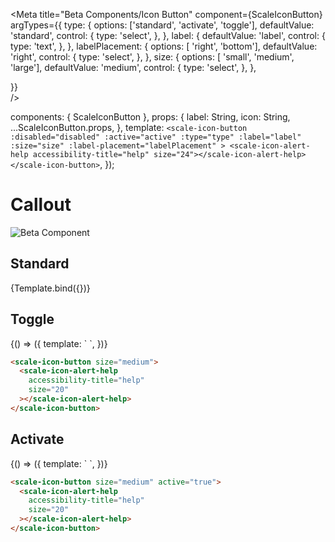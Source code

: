 
<Meta
  title="Beta Components/Icon Button"
  component={ScaleIconButton}
  argTypes={{
    type: {
      options: ['standard', 'activate', 'toggle'],
      defaultValue: 'standard',
      control: {
        type: 'select',
      },
    },
    label: {
      defaultValue: 'label',
      control: {
        type: 'text',
      },
    }, 
    labelPlacement: {
      options: [ 'right', 'bottom'],
      defaultValue: 'right',
      control: {
        type: 'select',
      },
    },
    size: {
      options: [ 'small', 'medium', 'large'],
      defaultValue: 'medium',
      control: {
        type: 'select',
      },
    },
        
  }}  
/>

  components: { ScaleIconButton },
  props: {
    label: String,
    icon: String,
    ...ScaleIconButton.props,
  },
  template: `
    <scale-icon-button
      :disabled="disabled"
      :active="active"
      :type="type"
      :label="label"
      :size="size"
      :label-placement="labelPlacement"
    >
      <scale-icon-alert-help accessibility-title="help" size="24"></scale-icon-alert-help>
    </scale-icon-button>
  `,
});

<div
  style={{
    display: 'inline-flex',
    alignItems: 'center',
    justifyContent: 'space-between',
    width: '100%',
  }}
>
  <h1>Callout</h1>
  <img src="assets/beta.png" alt="Beta Component" />
</div>


## Standard

<Canvas withSource="none">
  <Story name="Standard" args={{}}>
    {Template.bind({})}
  </Story>
</Canvas>

<ArgsTable story="Standard" />

## Toggle

<Canvas withSource="none">
  <Story name="Selected" args={{}}>
    {() => ({
      template: `
        <scale-icon-button type="toggle" size="medium">
          <scale-icon-alert-help accessibility-title="help" size="20"></scale-icon-alert-help>
        </scale-icon-button>
      `,
    })}
  </Story>
</Canvas>

```html
<scale-icon-button size="medium">
  <scale-icon-alert-help
    accessibility-title="help"
    size="20"
  ></scale-icon-alert-help>
</scale-icon-button>
```

## Activate

<Canvas withSource="none">
  <Story name="Active" args={{}}>
    {() => ({
      template: `
        <scale-icon-button size="medium" type="activate">
          <scale-icon-alert-help accessibility-title="help" size="20"></scale-icon-alert-help>
        </scale-icon-button>
      `,
    })}
  </Story>
</Canvas>

```html
<scale-icon-button size="medium" active="true">
  <scale-icon-alert-help
    accessibility-title="help"
    size="20"
  ></scale-icon-alert-help>
</scale-icon-button>
```